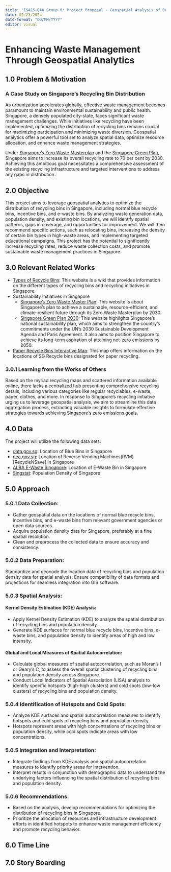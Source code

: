 ```yaml
---
title: "IS415-GAA Group 6: Project Proposal - Geospatial Analysis of Recycling Bin Distribution in Singapore"
date: 02/23/2024
date-format: "DD/MM/YYYY"
editor: visual
---
```


# Enhancing Waste Management Through Geospatial Analytics

## 1.0 Problem & Motivation

### A Case Study on Singapore's Recycling Bin Distribution

As urbanization accelerates globally, effective waste management becomes paramount to maintain environmental sustainability and public health. Singapore, a densely populated city-state, faces significant waste management challenges. While initiatives like recycling have been implemented, optimizing the distribution of recycling bins remains crucial for maximizing participation and minimizing waste diversion. Geospatial analytics offer a powerful tool set to analyze spatial data, optimize resource allocation, and enhance waste management strategies.

Under [Singapore’s Zero Waste Masterplan](https://www.towardszerowaste.gov.sg/zero-waste-masterplan/) and the [Singapore Green Plan](https://www.greenplan.gov.sg/), Singapore aims to increase its overall recycling rate to 70 per cent by 2030. Achieving this ambitious goal necessitates a comprehensive assessment of the existing recycling infrastructure and targeted interventions to address any gaps in distribution.

## 2.0 Objective

This project aims to leverage geospatial analytics to optimize the distribution of recycling bins in Singapore, including normal blue recycle bins, incentive bins, and e-waste bins. By analyzing waste generation data, population density, and existing bin locations, we will identify spatial patterns, gaps in coverage, and opportunities for improvement. We will then recommend specific actions, such as relocating bins, increasing the density of certain bin types in high-waste areas, and implementing targeted educational campaigns. This project has the potential to significantly increase recycling rates, reduce waste collection costs, and promote sustainable waste management practices in Singapore.

## 3.0 Relevant Related Works
- [Types of Recycle Bins](https://recyclopedia.sg/resources?section=All): This website is a wiki that provides information on the different types of recycling bins and recycling initiatives in Singapore.
- Sustainability Initiatives in Singapore
  - [Singapore's Zero Waste Master Plan](https://www.towardszerowaste.gov.sg/zero-waste-masterplan/): This website is about Singapore's plan to achieve a sustainable, resource-efficient, and climate-resilient future through its Zero Waste Masterplan by 2030.
  - [Singapore Green Plan 2030](https://www.greenplan.gov.sg/): This website highlights Singapore's national sustainability plan, which aims to strengthen the country's commitments under the UN's 2030 Sustainable Development Agenda and Paris Agreement. It also aims to position Singapore to achieve its long-term aspiration of attaining net-zero emissions by 2050.
- [Paper Recycle Bins Interactive Map](https://www.sgrecycle.com/locations/): This map offers information on the locations of SG Recycle bins designated for paper recycling.

### 3.0.1 Learning from the Works of Others

Based on the myriad recycling maps and scattered information available online, there lacks a centralized hub presenting comprehensive recycling details, including various categories like regular recyclables, e-waste, paper, clothes, and more. In response to Singapore's recycling initiative urging us to leverage geospatial analysis, we aim to streamline this data aggregation process, extracting valuable insights to formulate effective strategies towards achieving Singapore's zero emissions goals.


## 4.0 Data

The project will utilize the following data sets:

-   [data.gov.sg](https://beta.data.gov.sg/collections/1450/view): Location of Blue Bins in Singapore
-   [nea.gov.sg](https://www.nea.gov.sg/our-services/waste-management/reverse-vending-machines): Location of Reverse Vending Machines(RVM) [RecycleNSave] in Singapore
-   [ALBA E-Waste Singapore](https://alba-ewaste.sg/drop-off-locations/): Location of E-Waste Bin in Singapore
-   [Singstat](https://www.singstat.gov.sg/find-data/search-by-theme/population/geographic-distribution/latest-data): Population Density of Singapore

## 5.0 Approach

### 5.0.1 Data Collection:

- Gather geospatial data on the locations of normal blue recycle bins, incentive bins, and e-waste bins from relevant government agencies or open data sources.
- Acquire population density data for Singapore, preferably at a fine spatial resolution.
- Clean and preprocess the collected data to ensure accuracy and consistency.

### 5.0.2 Data Preparation:

Standardize and geocode the location data of recycling bins and population density data for spatial analysis.
Ensure compatibility of data formats and projections for seamless integration into GIS software.

### 5.0.3 Spatial Analysis:

#### Kernel Density Estimation (KDE) Analysis:

- Apply Kernel Density Estimation (KDE) to analyze the spatial distribution of recycling bins and population density.
- Generate KDE surfaces for normal blue recycle bins, incentive bins, e-waste bins, and population density to identify areas of high and low intensity.

#### Global and Local Measures of Spatial Autocorrelation:

- Calculate global measures of spatial autocorrelation, such as Moran's I or Geary's C, to assess the overall spatial clustering of recycling bins and population density across Singapore.
- Conduct Local Indicators of Spatial Association (LISA) analysis to identify specific hotspots (high-high clusters) and cold spots (low-low clusters) of recycling bins and population density.

### 5.0.4 Identification of Hotspots and Cold Spots:

- Analyze KDE surfaces and spatial autocorrelation measures to identify hotspots and cold spots of recycling bins and population density.
- Hotspots represent areas with high concentrations of recycling bins or population density, while cold spots indicate areas with low concentrations.

### 5.0.5  Integration and Interpretation:

- Integrate findings from KDE analysis and spatial autocorrelation measures to identify priority areas for intervention.
- Interpret results in conjunction with demographic data to understand the underlying factors influencing the spatial distribution of recycling bins and population density.

### 5.0.6  Recommendations:

- Based on the analysis, develop recommendations for optimizing the distribution of recycling bins in Singapore.
- Prioritize the allocation of resources and infrastructure development efforts in identified hotspots to enhance waste management efficiency and promote recycling behavior.

## 6.0 Time Line

## 7.0 Story Boarding




